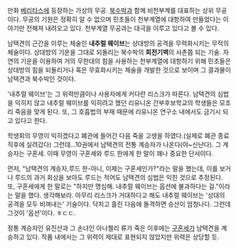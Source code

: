 만화 [[베리타스]]에 등장하는 가상의 무공. [[북수박]]과 함께 비천부계를 대표하는 상위 무공이다. 무공의 기원은 정확히 알 수 없으며 민초들이 천부계열에 대항하여 만들었다는 이야기만 전해져 내려오고 있다. 천부계열 무공과는 대극을 이루고 있다고 볼 수 있다.

남택견의 근간을 이루는 체술인 '''내추럴 웨이브'''는 상대방의 공격을 무력화시키는 무적의 체술이다. 상대방의 기운을 그대로 되돌리는 북수박의 '''회전기벽'''의 사촌쯤 되는 기술. 자연의 기운을 이용하여 거의 무한대의 힘을 사용하는 천부계열에 대항하기 위해 민초들은 상대방의 힘을 되돌리거나 혹은 무효화시키는 체술을 개발한 것으로 보이며 그 결과물이 남택견과 북수박인 것이다.

'내추럴 웨이브'는 그 위력만큼이나 사용자에게 커다란 리스크가 따른다. 남택견의 심법을 익히지 않고 내추럴 웨이브를 익히려고 했던 리유니온 간부후보학교의 학생들은 모조리 죽음을 맞게 된다. 또, 그 호흡법의 부재 때문에 리유니온 연구소 내에서도 금기시 되고 있다고 한다.

학생회의 무영이 익히겠다고 폐관에 들어간 다음 죽을 고생을 하였다.(실제로 폐관 종료 직후에 실려갔다) 그런데...10권에서 남택견의 전통 계승자가 나온다(야~신난다). 그 계승자는 구혼세. 이때 무영이 구혼세와 루드 한에게 한 말이 꽤나 중요한 단서이다.

먼저, "남택견의 계승자,루드 한-아니, 이제는 구혼세인가?"라는 말을 했는데, 이를 보거나 루드의 과거 회상을 보아도 루드는 적어도 남택견의 심법은 익힌 것으로 추정된다. 또, 구혼세에게 한 말로는 "하지만 명심해. 내추럴 웨이브는 옵션에 불과하다는 걸."이라는 말을 했다. 생각해보라. 아무리 리스크가 거대하다고 해도 내추럴 웨이브는 '상대의 공격을 모두 비껴내는' 기술이다. 닥치고 흘린 다음에 돌격하면 승산이 엄청나다. 그런데 그것이 '옵션'이다. ㅎㄷㄷ.

정통 계승자인 유진산과 그 손녀인 아나첼리 류가 죽은 이후에는 [[구혼세]]가 남택견을 계승하고 있다. 작품 내에서는 그 위력이 제대로 표현되지 않았지만 위력은 상당할 듯.
